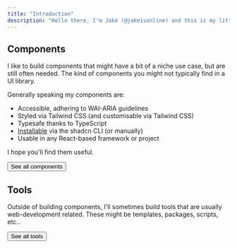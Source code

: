 ```yaml
---
title: "Introduction"
description: "Hello there, I'm Jake (@jakeisonline) and this is my little playground. It's a collection of components, templates, experiments, and other bits and bobs."
---
```



## Components

I like to build components that might have a bit of a niche use case, but are still often needed. The kind of components you might not typically find in a UI library.

Generally speaking my components are:

- Accessible, adhering to WAI-ARIA guidelines
- Styled via Tailwind CSS (and customisable via Tailwind CSS)
- Typesafe thanks to TypeScript
- [Installable](/playground/installing-components) via the shadcn CLI (or manually)
- Usable in any React-based framework or project

I hope you'll find them useful.

<Link href="/components" noStyle>
  <Button variant="outline">See all components</Button>
</Link>

## Tools

Outside of building components, I'll sometimes build tools that are usually web-development related. These might be templates, packages, scripts, etc..

<Link href="/tools" noStyle>
  <Button variant="outline">See all tools</Button>
</Link>
